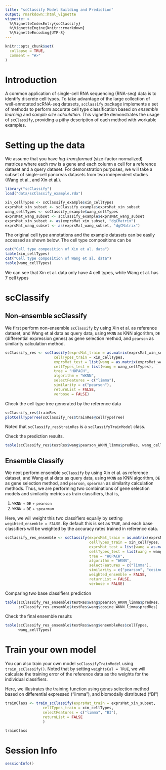 ```yaml
---
title: "scClassify Model Building and Prediction"
output: rmarkdown::html_vignette
vignette: >
  %\VignetteIndexEntry{scClassify}
  %\VignetteEngine{knitr::rmarkdown}
  %\VignetteEncoding{UTF-8}
---
```


```r
knitr::opts_chunk$set(
  collapse = TRUE,
  comment = "#>"
)
```

# Introduction

A common application of single-cell RNA sequencing (RNA-seq) data is to identify discrete cell types. To take advantage of the large collection of well-annotated scRNA-seq datasets, `scClassify` package implements a set of methods to perform accurate cell type classification based on *ensemble learning* and *sample size calculation*. This vignette demonstrates the usage of `scClassify`, providing a pithy description of each method with workable examples. 

# Setting up the data

We assume that you have *log-transformed* (size-factor normalized) matrices where each row is a gene and each column a cell for a reference dataset and a query dataset. For demonstration purposes, we will take a subset of single-cell pancreas datasets from two independent studies (Wang et al., and Xin et al.).


```r
library("scClassify")
load("data/scClassify_example.rda")
```




```r
xin_cellTypes <- scClassify_example$xin_cellTypes
exprsMat_xin_subset <- scClassify_example$exprsMat_xin_subset
wang_cellTypes <- scClassify_example$wang_cellTypes
exprsMat_wang_subset <- scClassify_example$exprsMat_wang_subset
exprsMat_xin_subset <- as(exprsMat_xin_subset, "dgCMatrix")
exprsMat_wang_subset <- as(exprsMat_wang_subset, "dgCMatrix")
```


The original cell type annotations and the example datasets can be easily accessed as shown below. The cell type compositions can be


```r
cat("Cell type composition of Xin et al. data")
table(xin_cellTypes)
cat("Cell type composition of Wang et al. data")
table(wang_cellTypes)
```

We can see that Xin et al. data only have 4 cell types, while Wang et al. has 7 cell types


# scClassify



## Non-ensemble scClassify

We first perform non-ensemble `scClassify` by using Xin et al. as reference dataset, and Wang et al data as query data, using `WKNN` as KNN algorithm, `DE` (differential expression genes) as gene selection method, and `pearson` as similarity calculation method.

```r
scClassify_res <- scClassify(exprsMat_train = as.matrix(exprsMat_xin_subset),
                      cellTypes_train = xin_cellTypes,
                      exprsMat_test = list(wang = as.matrix(exprsMat_wang_subset)),
                      cellTypes_test = list(wang = wang_cellTypes),
                      tree = "HOPACH",
                      algorithm = "WKNN",
                      selectFeatures = c("limma"),
                      similarity = c("pearson"),
                      returnList = FALSE,
                      verbose = FALSE)

```

Check the cell type tree generated by the reference data

```r
scClassify_res$trainRes
plotCellTypeTree(scClassify_res$trainRes@cellTypeTree)
```

Noted that `scClassify_res$trainRes` is a `scClassifyTrainModel` class.


Check the prediction results.

```r
table(scClassify_res$testRes$wang$pearson_WKNN_limma$predRes, wang_cellTypes)
```




## Ensemble Classify

We next perform ensemble `scClassify` by using Xin et al. as reference dataset, and Wang et al data as query data, using `WKNN` as KNN algorithm, `DE` as gene selection method, and `pearson`, `spearman` as similarity calculation methods. Thus, we are performing two combinations of gene selection models and similarity metrics as train classifiers, that is, 

1. `WKNN` + `DE` + `pearson`
2. `WKNN` + `DE` + `spearman`

Here, we will weight this two classifiers equally by setting `wegihted_ensemble = FALSE`. By default this is set as `TRUE`, and each base classifiers will be weighted by the accuracy rates trained in reference data.

```r
scClassify_res_ensemble <- scClassify(exprsMat_train = as.matrix(exprsMat_xin_subset),
                                      cellTypes_train = xin_cellTypes,
                                      exprsMat_test = list(wang = as.matrix(exprsMat_wang_subset)),
                                      cellTypes_test = list(wang = wang_cellTypes),
                                      tree = "HOPACH",
                                      algorithm = "WKNN",
                                      selectFeatures = c("limma"),
                                      similarity = c("pearson", "cosine"),
                                      weighted_ensemble = FALSE,
                                      returnList = FALSE,
                                      verbose = FALSE)

```

Comparing two base classifiers prediction 

```r
table(scClassify_res_ensemble$testRes$wang$pearson_WKNN_limma$predRes,
      scClassify_res_ensemble$testRes$wang$cosine_WKNN_limma$predRes)
```

Check the final ensemble results

```r
table(scClassify_res_ensemble$testRes$wang$ensembleRes$cellTypes, 
      wang_cellTypes)
```



# Train your own model

You can also train your own model `scClassifyTrainModel` using `train_scClassify()`. Noted that by setting `weightsCal = TRUE`, we will calculate the training error of the reference data as the weights for the individual classifiers.

Here, we illustrates the training function using genes selection method based on differential expressed ("limma"), and biomodally distributed ("BI")

```r
trainClass <- train_scClassify(exprsMat_train = exprsMat_xin_subset,
                 cellTypes_train = xin_cellTypes,
                 selectFeatures = c("limma", "BI"),
                 returnList = FALSE
                 )
```


```r
trainClass
```



# Session Info

```r
sessionInfo()
```
